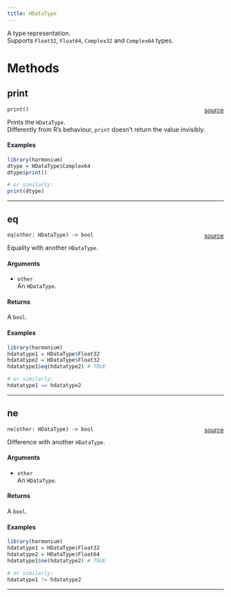 ```yaml
---
title: HDataType
---
```


A type representation. \
Supports `Float32`, `Float64`, `Complex32` and `Complex64` types. \

# Methods

## print

`print()` <span style="float: right;"> [source](www.globo.com/hdatatype.rs#L42) </span> \

Prints the `HDataType`. \
Differently from R's behaviour, `print` doesn't return the value invisibly. \

#### Examples

```r
library(harmonium)
dtype = HDataType$Complex64
dtype$print()

# or similarly:
print(dtype)
```

_________

## eq

`eq(other: HDataType) -> bool` <span style="float: right;"> [source](www.globo.com/hdatatype.rs#L77) </span> \

Equality with another `HDataType`. \

#### Arguments

* `other` \
An `HDataType`. \

#### Returns

A `bool`.

#### Examples

```r
library(harmonium)
hdatatype1 = HDataType$Float32
hdatatype2 = HDataType$Float32
hdatatype1$eq(hdatatype2) # TRUE

# or similarly:
hdatatype1 == hdatatype2
```

_________

## ne

`ne(other: HDataType) -> bool` <span style="float: right;"> [source](www.globo.com/hdatatype.rs#L113) </span> \

Difference with another `HDataType`. \

#### Arguments

* `other` \
An `HDataType`. \

#### Returns

A `bool`. \

#### Examples

```r
library(harmonium)
hdatatype1 = HDataType$Float32
hdatatype2 = HDataType$Float64
hdatatype1$ne(hdatatype2) # TRUE

# or similarly:
hdatatype1 != hdatatype2
```

_________
